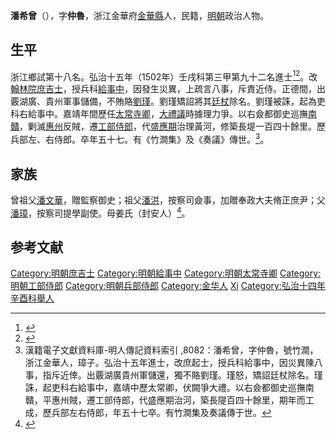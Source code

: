 {{明清人物信息框
| 姓名 = 潘希曾
| 原名 =
| 圖片名稱= 
| 圖片大小 =
| 圖片說明 = 
| 最高職務 = 兵部侍郎
| 國家 = 大明 
| 爵位 =
| 籍貫 = 浙江金華府金華縣
| 族裔 = 
| 字號 = 字仲魯
| 諡號 =
| 出生日期 = 生年不詳
| 出生地點 =
| 逝世日期 = 卒年不詳
| 逝世地點 =
| 墓葬 =
| 配偶 = 
| 親屬 = 
| 出身 =
* 弘治十五年壬戌科同進士出身
| 經歷 =
| 著作 =  
}}
'''潘希曾'''（{{bd|？||？|catIdx=}}），字'''仲魯'''，浙江金華府[[金華縣|金華縣]]人，民籍，[[明朝|明朝]]政治人物。

== 生平 ==
浙江鄉試第十八名。弘治十五年（1502年）壬戌科第三甲第九十二名進士<ref>{{Cite book|title=《皇明贡举考》卷五|last=（明）[[张朝瑞|张朝瑞]]|first=|publisher=《续修四库全书》史部第828册|year=|isbn=|location=|pages=}}</ref><ref>{{Cite book|title=贡举志五种 上|last=鲁小俊，江俊伟著|first=|publisher=武汉：武汉大学出版社|year=2009|isbn=978-7-307-07043-1|location=|pages=}}</ref>。改[[翰林院|翰林院]][[庶吉士|庶吉士]]，授兵科[[給事中|給事中]]，因發生災異，上疏言八事，斥責近侍。正德間，出覈湖廣、貴州軍事儲備，不賄賂[[劉瑾|劉瑾]]。劉瑾矯詔將其[[廷杖|廷杖]]除名。劉瑾被誅，起為吏科右給事中。嘉靖年間歷任[[太常寺卿|太常寺卿]]，[[大禮議|大禮議]]時據理力爭。以右僉都御史巡撫[[江西|南贛]]，剿滅[[惠州|惠州]]反賊，遷[[工部侍郎|工部侍郎]]，代[[盛應期|盛應期]]治理黃河，修築長堤一百四十餘里。歷兵部左、右侍郎。卒年五十七。有《竹澗集》及《奏議》傳世。<ref>漢籍電子文獻資料庫-明人傳記資料索引 ,8082：潘希曾，字仲魯，號竹澗，浙江金華人，璋子。弘治十五年進士，改庶起士，授兵科給事中，因災異陳八事，指斥近倖。出覈湖廣貴州軍儲還，獨不賂劉瑾。瑾怒，矯詔廷杖除名。瑾誅，起吏科右給事中，嘉靖中歷太常卿，伏闕爭大禮。以右僉都御史巡撫南贛，平惠州賊，遷工部侍郎，代盛應期治河，築長隄百四十餘里，期年而工成，歷兵部左右侍郎，年五十七卒。有竹澗集及奏議傳于世。</ref>。

==家族==
曾祖父[[潘文華|潘文華]]，贈監察御史；祖父[[潘洪|潘洪]]，按察司僉事，加贈奉政大夫脩正庶尹；父[[潘璋|潘璋]]，按察司提學副使。母姜氏（封安人）<ref>{{Cite book|title=天一阁藏明代科举录选刊 登科录 点校本|last=龚延明主编|first=|publisher=宁波出版社|year=2016|isbn=978-7-5526-2320-8|location=宁波|pages=|quote=《天一閣藏明代科舉錄選刊.登科錄》之《弘治十五年進士登科錄》}}</ref>。

==参考文献==
{{reflist}}

{{弘治十五年壬戌科殿試金榜}}
{{左順門事件}}
{{DEFAULTSORT:Pan潘}}
[[Category:明朝庶吉士|Category:明朝庶吉士]]
[[Category:明朝給事中|Category:明朝給事中]]
[[Category:明朝太常寺卿|Category:明朝太常寺卿]]
[[Category:明朝工部侍郎|Category:明朝工部侍郎]]
[[Category:明朝兵部侍郎|Category:明朝兵部侍郎]]
[[Category:金华人|Category:金华人]]
[[Category:潘姓|Xi]]
[[Category:弘治十四年辛酉科舉人|Category:弘治十四年辛酉科舉人]]